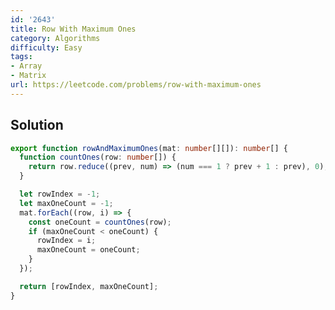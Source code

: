 ```yaml
---
id: '2643'
title: Row With Maximum Ones
category: Algorithms
difficulty: Easy
tags:
- Array
- Matrix
url: https://leetcode.com/problems/row-with-maximum-ones
---
```


## Solution

```typescript filename="solution.ts" copy
export function rowAndMaximumOnes(mat: number[][]): number[] {
  function countOnes(row: number[]) {
    return row.reduce((prev, num) => (num === 1 ? prev + 1 : prev), 0);
  }

  let rowIndex = -1;
  let maxOneCount = -1;
  mat.forEach((row, i) => {
    const oneCount = countOnes(row);
    if (maxOneCount < oneCount) {
      rowIndex = i;
      maxOneCount = oneCount;
    }
  });

  return [rowIndex, maxOneCount];
}
```

